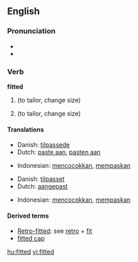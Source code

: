 ==English==

===Pronunciation===
* {{IPA|/'fɪtət/}}
* {{audio|en-us-fitted.ogg|Audio (US)}}

===Verb===
'''fitted'''

# {{simple past of|[[fit]]}} (to tailor, change size)
# {{past participle of|[[fit]]}} (to tailor, change size)

====Translations====
{{trans-top|simple past of fit}}
* Danish: [[tilpassede]]
* Dutch: [[paste aan]], [[pasten aan]]
{{trans-mid}}
* Indonesian: [[cocok|mencocokkan]], [[pas|mempaskan]]
{{trans-bottom}}

{{trans-top|past participle of fit}}
* Danish: [[tilpasset]]
* Dutch: [[aangepast]]
{{trans-mid}}
* Indonesian: [[cocok|mencocokkan]], [[pas|mempaskan]]
{{trans-bottom}}

====Derived terms====
* [[retro-fitted|Retro-fitted]]: see [[retro]] + [[fit]]
* [[fitted cap]]

[[hu:fitted]]
[[vi:fitted]]